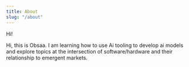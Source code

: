 ```yaml
---
title: About
slug: "/about"
---
```


Hi!

Hi, this is Obsaa. I am learning how to use Ai tooling to develop ai models and explore topics at the intersection of software/hardware and their relationship to emergent markets.
